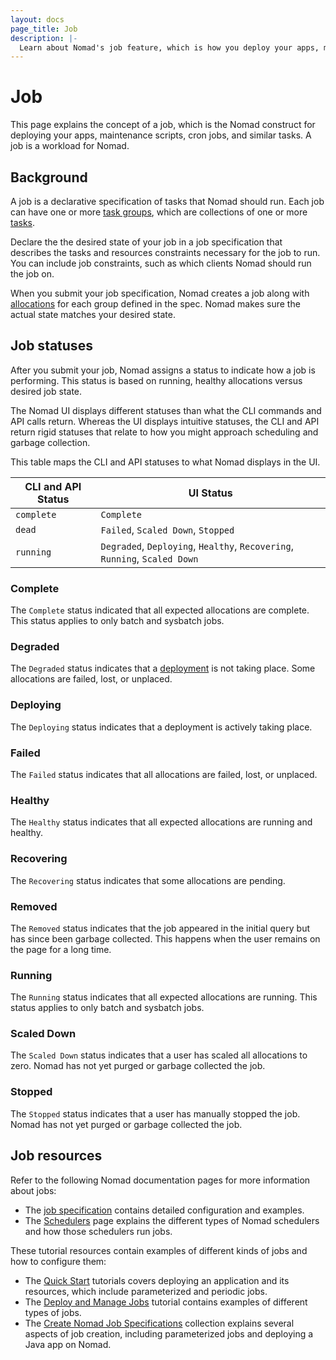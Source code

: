 ```yaml
---
layout: docs
page_title: Job
description: |-
  Learn about Nomad's job feature, which is how you deploy your apps, maintenance scripts, cron jobs, and similar tasks.
---
```


# Job

This page explains the concept of a job, which is the Nomad construct for
deploying your apps, maintenance scripts, cron jobs, and similar tasks. A job is
a workload for Nomad.

## Background

A job is a declarative specification of tasks that Nomad should run. Each job
can have one or more [task groups][task-groups], which are collections of one or more [tasks].

Declare the the desired state of your job in a job specification that describes
the tasks and resources constraints necessary for the job to run. You can
include job constraints, such as which clients Nomad should run the job on.

When you submit your job specification, Nomad creates a job along with
[allocations] for each group defined in the spec. Nomad makes sure the actual
state matches your desired state.

## Job statuses

After you submit your job, Nomad assigns a status to indicate how a job is
performing. This status is based on running, healthy allocations versus desired
job state.

The Nomad UI displays different statuses than what the CLI commands and API
calls return. Whereas the UI displays intuitive statuses, the CLI and API return
rigid statuses that relate to how you might approach scheduling and garbage
collection.

This table maps the CLI and API statuses to what Nomad displays in the UI.

| CLI and API Status | UI Status |
| ---------------    | --------------- |
| `complete `        | `Complete`    |
| `dead`             | `Failed`, `Scaled Down`, `Stopped` |
| `running`          | `Degraded`, `Deploying`, `Healthy`, `Recovering`, `Running`, `Scaled Down` |


### Complete

The `Complete` status indicated that all expected allocations are complete. This
status applies to only batch and sysbatch jobs.

### Degraded

The `Degraded` status indicates that a [deployment] is not taking place. Some allocations are failed, lost, or unplaced.

### Deploying

The `Deploying` status indicates that a deployment is actively taking place.

### Failed

The `Failed` status indicates that all allocations are failed, lost, or unplaced.

### Healthy

The `Healthy` status indicates that all expected allocations are running and healthy.

### Recovering

The `Recovering` status indicates that some allocations are pending.

### Removed

The `Removed` status indicates that the job appeared in the initial query but
has since been garbage collected. This happens when the user remains on the page
for a long time.

### Running

The `Running` status indicates that all expected allocations are running. This
status applies to only batch and sysbatch jobs.

### Scaled Down

The `Scaled Down` status indicates that a user has scaled all allocations to
zero. Nomad has not yet purged or garbage collected the job.

### Stopped

The `Stopped` status indicates that a user has manually stopped the job.
Nomad has not yet purged or garbage collected the job.

## Job resources

Refer to the following Nomad documentation pages for more information about
jobs:

- The [job specification](/nomad/docs/job-specification) contains detailed
  configuration and examples.
- The [Schedulers] page explains the different types of Nomad schedulers and how
  those schedulers run jobs.

These tutorial resources contain examples of different kinds of jobs and how to
configure them:

- The [Quick Start][quickstart] tutorials covers deploying an application and
  its resources, which include parameterized and periodic jobs.
- The [Deploy and Manage Jobs][deploy-jobs] tutorial contains examples of different types of jobs.
- The [Create Nomad Job Specifications][job-spec-tutorial] collection explains several aspects of job creation, including parameterized jobs and deploying a Java app  on Nomad.


[allocations]: /nomad/docs/glossary#allocation
[deployment]: /nomad/docs/glossary/#deployment
[deploy-jobs]: /nomad/tutorials/manage-jobs/
[job-spec-tutorial]: /nomad/tutorials/job-specifications
[quickstart]: /nomad/tutorials/get-started/gs-deploy-job
[Schedulers]: /nomad/docs/schedulers
[task-groups]: /nomad/docs/glossary#task-group
[tasks]: /nomad/docs/glossary#task

